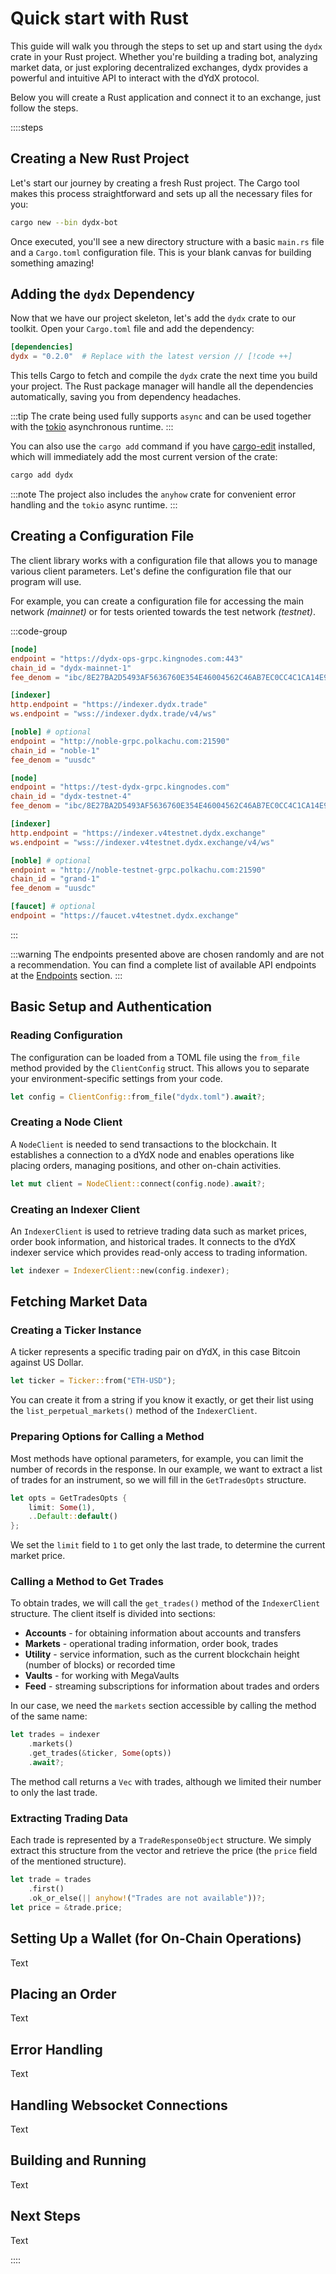 # Quick start with Rust

This guide will walk you through the steps to set up and start using the `dydx` crate in your Rust project. Whether you're building a trading bot, analyzing market data, or just exploring decentralized exchanges, dydx provides a powerful and intuitive API to interact with the dYdX protocol.

Below you will create a Rust application and connect it to an exchange, just follow the steps.

::::steps


## Creating a New Rust Project

Let's start our journey by creating a fresh Rust project. The Cargo tool makes this process straightforward and sets up all the necessary files for you:

```bash [cargo]
cargo new --bin dydx-bot
```

Once executed, you'll see a new directory structure with a basic `main.rs` file and a `Cargo.toml` configuration file. This is your blank canvas for building something amazing!

## Adding the `dydx` Dependency

Now that we have our project skeleton, let's add the `dydx` crate to our toolkit. Open your `Cargo.toml` file and add the dependency:

```toml [Cargo.toml]
[dependencies]
dydx = "0.2.0"  # Replace with the latest version // [!code ++]
```

This tells Cargo to fetch and compile the `dydx` crate the next time you build your project. The Rust package manager will handle all the dependencies automatically, saving you from dependency headaches.

:::tip
The crate being used fully supports `async` and can be used together with the [tokio](https://tokio.rs) asynchronous runtime.
:::

You can also use the `cargo add` command if you have [cargo-edit](https://github.com/killercup/cargo-edit) installed, which will immediately add the most current version of the crate:

```bash [cargo]
cargo add dydx
```

:::note
The project also includes the `anyhow` crate for convenient error handling and the `tokio` async runtime.
:::

## Creating a Configuration File

The client library works with a configuration file that allows you to manage various client parameters. Let's define the configuration file that our program will use.

For example, you can create a configuration file for accessing the main network *(mainnet)* or for tests oriented towards the test network *(testnet)*.

:::code-group

```toml [mainnet.toml]
[node]
endpoint = "https://dydx-ops-grpc.kingnodes.com:443"
chain_id = "dydx-mainnet-1"
fee_denom = "ibc/8E27BA2D5493AF5636760E354E46004562C46AB7EC0CC4C1CA14E9E20E2545B5"

[indexer]
http.endpoint = "https://indexer.dydx.trade"
ws.endpoint = "wss://indexer.dydx.trade/v4/ws"

[noble] # optional
endpoint = "http://noble-grpc.polkachu.com:21590"
chain_id = "noble-1"
fee_denom = "uusdc"
```

```toml [testnet.toml]
[node]
endpoint = "https://test-dydx-grpc.kingnodes.com"
chain_id = "dydx-testnet-4"
fee_denom = "ibc/8E27BA2D5493AF5636760E354E46004562C46AB7EC0CC4C1CA14E9E20E2545B5"

[indexer]
http.endpoint = "https://indexer.v4testnet.dydx.exchange"
ws.endpoint = "wss://indexer.v4testnet.dydx.exchange/v4/ws"

[noble] # optional
endpoint = "http://noble-testnet-grpc.polkachu.com:21590"
chain_id = "grand-1"
fee_denom = "uusdc"

[faucet] # optional
endpoint = "https://faucet.v4testnet.dydx.exchange"
```

:::

:::warning
The endpoints presented above are chosen randomly and are not a recommendation. You can find a complete list of available API endpoints at the [Endpoints](/endpoints) section.
:::






## Basic Setup and Authentication


### Reading Configuration

The configuration can be loaded from a TOML file using the `from_file` method provided by the `ClientConfig` struct. This allows you to separate your environment-specific settings from your code.

```rust [main.rs]
let config = ClientConfig::from_file("dydx.toml").await?;
```

### Creating a Node Client

A `NodeClient` is needed to send transactions to the blockchain. It establishes a connection to a dYdX node and enables operations like placing orders, managing positions, and other on-chain activities.

```rust [main.rs]
let mut client = NodeClient::connect(config.node).await?;
```

### Creating an Indexer Client

An `IndexerClient` is used to retrieve trading data such as market prices, order book information, and historical trades. It connects to the dYdX indexer service which provides read-only access to trading information.

```rust [main.rs]
let indexer = IndexerClient::new(config.indexer);
```

## Fetching Market Data

### Creating a Ticker Instance

A ticker represents a specific trading pair on dYdX, in this case Bitcoin against US Dollar.

```rust [main.rs]
let ticker = Ticker::from("ETH-USD");
```

You can create it from a string if you know it exactly, or get their list using the `list_perpetual_markets()` method of the `IndexerClient`.

### Preparing Options for Calling a Method

Most methods have optional parameters, for example, you can limit the number of records in the response. In our example, we want to extract a list of trades for an instrument, so we will fill in the `GetTradesOpts` structure.

```rust [main.rs]
let opts = GetTradesOpts {
    limit: Some(1),
    ..Default::default()
};
```

We set the `limit` field to `1` to get only the last trade, to determine the current market price.

### Calling a Method to Get Trades

To obtain trades, we will call the `get_trades()` method of the `IndexerClient` structure. The client itself is divided into sections:

* **Accounts** - for obtaining information about accounts and transfers
* **Markets** - operational trading information, order book, trades
* **Utility** - service information, such as the current blockchain height (number of blocks) or recorded time
* **Vaults** - for working with MegaVaults
* **Feed** - streaming subscriptions for information about trades and orders

In our case, we need the `markets` section accessible by calling the method of the same name:

```rust [main.rs]
let trades = indexer
    .markets()
    .get_trades(&ticker, Some(opts))
    .await?;
```

The method call returns a `Vec` with trades, although we limited their number to only the last trade.

### Extracting Trading Data

Each trade is represented by a `TradeResponseObject` structure. We simply extract this structure from the vector and retrieve the price (the `price` field of the mentioned structure).

```rust [main.rs]
let trade = trades
    .first()
    .ok_or_else(|| anyhow!("Trades are not available"))?;
let price = &trade.price;
```



## Setting Up a Wallet (for On-Chain Operations)

Text

## Placing an Order

Text

## Error Handling

Text

## Handling Websocket Connections

Text

## Building and Running

Text

## Next Steps

Text

::::

